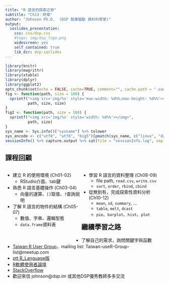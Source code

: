 ```yaml
---
title: "R 語言的探索之旅"
subtitle: "Ch13：終章"
author: "Johnson Ph.D.  (DSP 智庫驅動 資料科學家)"
output:
  ioslides_presentation:
    css: css/dsp.css
    #logo: img/dsp_logo.png
    widescreen: yes
    self_contained: true
    lib_dir: dsp-ioslides
---
```

```r
library(knitr)
library(magrittr)
library(xtable)
library(dplyr)
library(ggplot2)
opts_chunk$set(echo = FALSE, cache=TRUE, comment="", cache.path = ".cache-EDA/")
fig <- function(path, size = 100) {
  sprintf("<img src='img/%s' style='max-width: %d%%;max-height: %d%%'></img>", 
          path, size, size)
}
fig2 <- function(path, size = 100) {
  sprintf("<img src='img/%s' style='width: %d%%'></img>", 
          path, size)
}
sys_name <- Sys.info()["sysname"] %>% tolower
sys_encode <- c("utf8", "utf8", "big5")[pmatch(sys_name, c("linux", "darwin", "windows"))]
sessionInfo() %>% capture.output %>% cat(file = "sessionInfo.log", sep = "\n")
```

## 課程回顧
<div style='float:left;width:48%;'>
- 建立 R 的使用環境 (Ch01-02)    
    - RStudio介面、tab鍵
- 熟悉 R 語言基礎操作 (Ch03-04)
    - 向量的運算、`[]`取值、`?`查詢說明
- 了解 R 語言的物件的結構 (Ch05-07)
    - 數值、字串、邏輯型態
    - `data.frame`資料表 <br><br><br>
</div>
<div style='float:left;width:48%;'>
- 學習 R 語言的資料整理 (Ch08-09)
    - file path, `read.csv`, `write.csv`
    - `sort`, `order`, `rbind`, `cbind`
- 從無到有，完成探索性資料分析 (Ch10-12)
    - `mean`, `sd`, `summary`, ...
    - `table`, `melt`, `dcast`
    - `pie`、`barplot`、`hist`、`plot`
</div>

## 繼續學習之路
- 了解自己的需求，詢問關鍵字與函數
- [Taiwan R User Group](http://www.meetup.com/Taiwan-R)，mailing list: Taiwan-useR-Group-list@meetup.com
- [ptt R_Language版](https://www.ptt.cc/bbs/R_Language/index.html)
- [R軟體使用者論壇](https://groups.google.com/forum/#!forum/taiwanruser)
- [StackOverflow](http://stackoverflow.com/) 
- 歡迎來信 johnson@dsp.im 或其他DSP優秀教師多多交流
